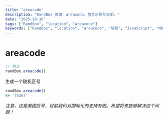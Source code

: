 ```yaml
---
title: "areacode"
description: "RandBox 页面：areacode，包含示例与说明。"
date: "2025-10-16"
tags: ["RandBox", "location", "areacode"]
keywords: ["RandBox", "location", "areacode", "随机", "JavaScript", "MDX"]
---
```


# areacode

```js
// 用法
randBox.areacode()
```

生成一个随机区号

```js
randBox.areacode()
=> '(526)'
```

*注意，这是美国区号，目前我们对国际化的支持有限。希望将来能够解决这个问题！*
